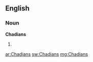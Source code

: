 ==English==

===Noun===
'''Chadians'''

# {{plural of|[[Chadian]]}}

[[ar:Chadians]]
[[sw:Chadians]]
[[mg:Chadians]]
